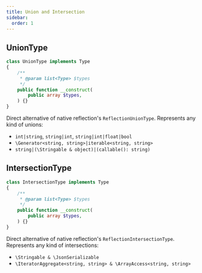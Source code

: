 ```yaml
---
title: Union and Intersection
sidebar:
  order: 1
---
```


## UnionType

```php
class UnionType implements Type
{
	/**
	 * @param list<Type> $types
	 */
	public function __construct(
		public array $types,
	) {}
}
```

Direct alternative of native reflection's `ReflectionUnionType`. Represents any kind of unions:
- `int|string`, `string|int`, `string|int|float|bool`
- `\Generator<string, string>|iterable<string, string>`
- `string|(\Stringable & object)|(callable(): string)`

## IntersectionType

```php
class IntersectionType implements Type
{
	/**
	 * @param list<Type> $types
	 */
	public function __construct(
		public array $types,
	) {}
}
```

Direct alternative of native reflection's `ReflectionIntersectionType`. Represents any kind of intersections:
- `\Stringable & \JsonSerializable`
- `\IteratorAggregate<string, string> & \ArrayAccess<string, string>`
